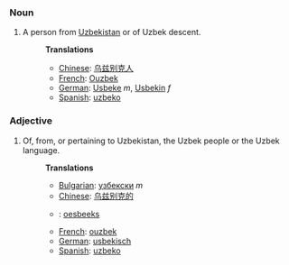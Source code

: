 ===Noun===
#A person from [[Uzbekistan]] or of Uzbek descent.
#:'''Translations'''
#:*[[Chinese]]: [[乌兹别克人]]
#:*[[French]]: [[Ouzbek]]
#:*[[German]]: [[Usbeke]] ''m'', [[Usbekin]] ''f''
#:*[[Spanish]]: [[uzbeko]]

===Adjective===
#Of, from, or pertaining to Uzbekistan, the Uzbek people or the Uzbek language.
#:'''Translations'''
#:*[[Bulgarian]]: [[узбекски]] ''m''
#:*[[Chinese]]: [[乌兹别克的]]
#:*{{msg:nl}}: [[oesbeeks]]
#:*[[French]]: [[ouzbek]]
#:*[[German]]: [[usbekisch]]
#:*[[Spanish]]: [[uzbeko]]
